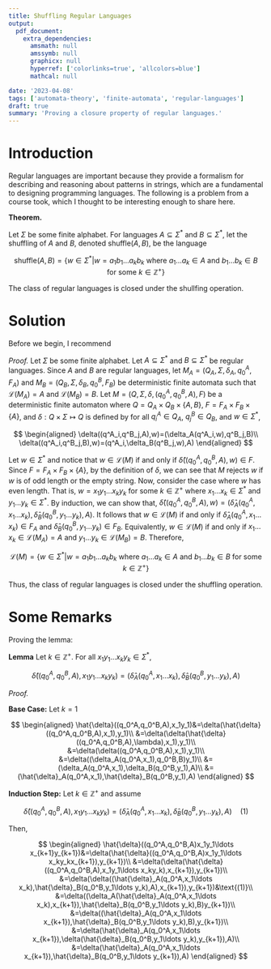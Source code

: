 ```yaml
---
title: Shuffling Regular Languages
output:
  pdf_document:
    extra_dependencies:
      amsmath: null
      amssymb: null
      graphicx: null
      hyperref: ['colorlinks=true', 'allcolors=blue']
      mathcal: null

date: '2023-04-08'
tags: ['automata-theory', 'finite-automata', 'regular-languages']
draft: true
summary: 'Proving a closure property of regular languages.'
---
```


# Introduction

Regular languages are important because they provide a formalism for
describing and reasoning about patterns in strings, which are a fundamental to
designing programming languages. The following is a problem from a course took,
which I thought to be interesting enough to share here.

**Theorem.**

Let $\Sigma$ be some finite alphabet. For languages $A \subseteq \Sigma^*$
and $B \subseteq \Sigma^*$, let the shuffling of $A$ and $B$, denoted
shuffle$(A,B)$, be the language

$$
\text{shuffle}(A,B)=\{w\in \Sigma^*|w=a_1b_1\ldots a_kb_k\text{ where $a_1\ldots a_k\in A$ and $b_1\ldots b_k\in B$ for some $k\in \mathbb{Z}^+$}\}
$$

The class of regular languages is closed under the shullfing operation.

# Solution

Before we begin, I recommend

_Proof._ Let $\Sigma$ be some finite alphabet. Let $A\subseteq \Sigma^*$ and $B\subseteq \Sigma^*$ be regular languages. Since $A$ and $B$ are regular languages, let $M_A=(Q_A,\Sigma,\delta_A,q^A_0,F_A)$ and $M_B=(Q_B,\Sigma,\delta_B,q^B_0,F_B)$ be deterministic finite automata such that $\mathcal{L}(M_A)=A$ and $\mathcal{L}(M_B)=B$. Let $M=(Q,\Sigma,\delta,(q^A_0,q^B_0,A),F)$ be a deterministic finite automaton where $Q=Q_A\times Q_B\times \{A,B\}$, $F=F_A\times F_B\times \{A\}$, and $\delta:Q\times\Sigma\mapsto Q$ is defined by for all $q^A_i\in Q_A$, $q^B_j\in Q_B$, and $w\in \Sigma^*$,

$$
\begin{aligned}
\delta((q^A_i,q^B_j,A),w)=(\delta_A(q^A_i,w),q^B_j,B)\\
\delta((q^A_i,q^B_j,B),w)=(q^A_i,\delta_B(q^B_j,w),A)
\end{aligned}
$$

Let $w\in \Sigma^*$ and notice that $w\in \mathcal{L}(M)$ if and only if $\hat{\delta}((q_0^A,q_0^B,A),w)\in F$. Since $F=F_A\times F_B\times \{A\}$, by the definition of $\delta$, we can see that $M$ rejects $w$ if $w$ is of odd length or the empty string. Now, consider the case where $w$ has even length. That is, $w=x_1y_1\ldots x_ky_k$ for some $k\in \mathbb{Z}^+$ where $x_1\ldots x_k\in \Sigma^*$ and $y_1\ldots y_k\in \Sigma^*$. By induction, we can show that, $\hat{\delta}((q_0^A,q_0^B,A),w)=(\hat{\delta}_A(q_0^A,x_1\ldots x_k),\hat{\delta}_B(q_0^B,y_1\ldots y_k),A)$. It follows that $w\in \mathcal{L}(M)$ if and only if $\hat{\delta}_A(q_0^A,x_1\ldots x_k)\in F_A$ and $\hat{\delta}_B(q_0^B,y_1\ldots y_k)\in F_B$. Equivalently, $w\in \mathcal{L}(M)$ if and only if $x_1\ldots x_k\in \mathcal{L}(M_A)=A$ and $y_1\ldots y_k\in \mathcal{L}(M_B)=B$. Therefore,

$$
\mathcal{L}(M)=\{w\in \Sigma^*|w=a_1b_1\ldots a_kb_k\text{ where $a_1\ldots a_k\in A$ and $b_1\ldots b_k\in B$ for some $k\in \mathbb{Z}^+$}\}
$$

Thus, the class of regular languages is closed under the shuffling operation.

# Some Remarks

Proving the lemma:

**Lemma**
Let $k\in \mathbb{Z}^+$. For all $x_1y_1\ldots x_ky_k\in \Sigma^*$,

$$
\hat{\delta}((q_0^A,q_0^B,A),x_1y_1\ldots x_ky_k)=(\hat{\delta}_A(q_0^A,x_1\ldots x_k),\hat{\delta}_B(q_0^B,y_1\ldots y_k),A)
$$

_Proof._

**Base Case:** Let $k=1$

$$
\begin{aligned}
    \hat{\delta}((q_0^A,q_0^B,A),x_1y_1)&=\delta(\hat{\delta}((q_0^A,q_0^B,A),x_1),y_1)\\
    &=\delta(\delta(\hat{\delta}((q_0^A,q_0^B,A),\lambda),x_1),y_1)\\
    &=\delta(\delta((q_0^A,q_0^B,A),x_1),y_1)\\
    &=\delta((\delta_A(q_0^A,x_1),q_0^B,B)y_1)\\
    &=(\delta_A(q_0^A,x_1),\delta_B(q_0^B,y_1),A)\\
    &=(\hat{\delta}_A(q_0^A,x_1),\hat{\delta}_B(q_0^B,y_1),A)
\end{aligned}
$$

**Induction Step:** Let $k\in \mathbb{Z}^+$ and assume

$$
\hat{\delta}((q_0^A,q_0^B,A),x_1y_1\ldots x_ky_k)=(\hat{\delta}_A(q_0^A,x_1\ldots x_k),\hat{\delta}_B(q_0^B,y_1\ldots y_k),A)\quad\text{(1)}
$$

Then,

$$
\begin{aligned}
\hat{\delta}((q_0^A,q_0^B,A)x_1y_1\ldots x_{k+1}y_{k+1})&=\delta(\hat{\delta}((q_0^A,q_0^B,A)x_1y_1\ldots x_ky_kx_{k+1}),y_{k+1})\\
    &=\delta(\delta(\hat{\delta}((q_0^A,q_0^B,A),x_1y_1\ldots x_ky_k),x_{k+1}),y_{k+1})\\
    &=\delta(\delta((\hat{\delta}_A(q_0^A,x_1\ldots x_k),\hat{\delta}_B(q_0^B,y_1\ldots y_k),A),x_{k+1}),y_{k+1})&\text{(1)}\\
    &=\delta((\delta_A(\hat{\delta}_A(q_0^A,x_1\ldots x_k),x_{k+1}),\hat{\delta}_B(q_0^B,y_1\ldots y_k),B)y_{k+1})\\
    &=\delta((\hat{\delta}_A(q_0^A,x_1\ldots x_{k+1}),\hat{\delta}_B(q_0^B,y_1\ldots y_k),B),y_{k+1})\\
    &=\delta(\hat{\delta}_A(q_0^A,x_1\ldots x_{k+1}),\delta(\hat{\delta}_B(q_0^B,y_1\ldots y_k),y_{k+1}),A)\\
    &=\delta(\hat{\delta}_A(q_0^A,x_1\ldots x_{k+1}),\hat{\delta}_B(q_0^B,y_1\ldots y_{k+1}),A)
\end{aligned}
$$
